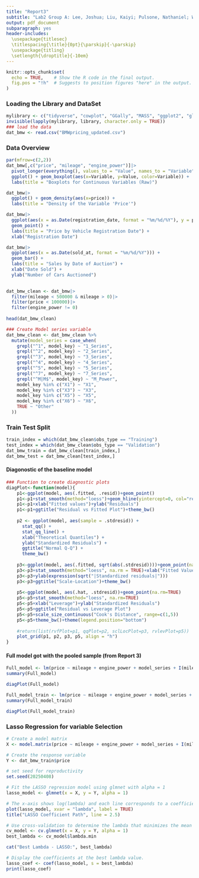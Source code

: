 ```yaml
---
title: "Report3"
subtitle: "Lab2 Group A: Lee, Joshua; Liu, Kaiyi; Pulsone, Nathaniel; Wang, Mengyao; Xu, Zexian; Yang, Xiaojing"
output: pdf_document
subparagraph: yes
header-includes:
  \usepackage{titlesec}
  \titlespacing{\title}{0pt}{\parskip}{-\parskip}
  \usepackage{titling}
  \setlength{\droptitle}{-10em}
---
```


\vspace{-10truemm}

```r
knitr::opts_chunk$set(
  echo = TRUE,    # Show the R code in the final output.
  fig.pos = "!h"  # Suggests to position figures "here" in the output.
)
```

### Loading the Library and DataSet

```r
mylibrary <- c("tidyverse", "cowplot", "GGally", "MASS", "ggplot2", "glmnet", "data.table", "car")
invisible(lapply(mylibrary, library, character.only = TRUE))
### load the data
dat_bmw <- read.csv("BMWpricing_updated.csv")
```

### Data Overview
```r
par(mfrow=c(2,2))
dat_bmw[,c("price", "mileage", "engine_power")]|>
  pivot_longer(everything(), values_to = "Value", names_to = "Variable") |>
  ggplot() + geom_boxplot(aes(x=Variable, y=Value, color=Variable)) +
  labs(title = "Boxplots for Continuous Variables (Raw)")

dat_bmw|>
  ggplot() + geom_density(aes(x=price)) +
  labs(title = "Density of the Variable 'Price'")

dat_bmw|>
  ggplot(aes(x = as.Date(registration_date, format = "%m/%d/%Y"), y = price)) +
  geom_point() + 
  labs(title = "Price by Vehicle Registration Date") +
  xlab("Registration Date")

dat_bmw|>
  ggplot(aes(x = as.Date(sold_at, format = "%m/%d/%Y"))) +
  geom_bar() + 
  labs(title = "Sales by Date of Auction") +
  xlab("Date Sold") +
  ylab("Number of Cars Auctioned")
  
```

```r
dat_bmw_clean <- dat_bmw|>
  filter(mileage < 500000 & mileage > 0)|>
  filter(price < 100000)|>
  filter(engine_power != 0)
  
head(dat_bmw_clean)
```

```R
### Create Model series variable
dat_bmw_clean <- dat_bmw_clean %>%
  mutate(model_series = case_when(
    grepl("^1", model_key) ~ "1_Series",
    grepl("^2", model_key) ~ "2_Series",
    grepl("^3", model_key) ~ "3_Series",
    grepl("^4", model_key) ~ "4_Series",
    grepl("^5", model_key) ~ "5_Series",
    grepl("^7", model_key) ~ "7_Series",
    grepl("^M|M$", model_key) ~ "M_Power",
    model_key %in% c("X1") ~ "X1",
    model_key %in% c("X3") ~ "X3",
    model_key %in% c("X5") ~ "X5",
    model_key %in% c("X6") ~ "X6",
    TRUE ~ "Other"
  ))
```

### Train Test Split
```R
train_index = which(dat_bmw_clean$obs_type == "Training")
test_index = which(dat_bmw_clean$obs_type == "Validation")
dat_bmw_train = dat_bmw_clean[train_index,]
dat_bmw_test = dat_bmw_clean[test_index,]
```

#### Diagonostic of the baseline model

```r
### Function to create diagnostic plots
diagPlot<-function(model){
    p1<-ggplot(model, aes(.fitted, .resid))+geom_point()
    p1<-p1+stat_smooth(method="loess")+geom_hline(yintercept=0, col="red", linetype="dashed")
    p1<-p1+xlab("Fitted values")+ylab("Residuals")
    p1<-p1+ggtitle("Residual vs Fitted Plot")+theme_bw()
    
    p2 <- ggplot(model, aes(sample = .stdresid)) +
      stat_qq() +
      stat_qq_line() +
      xlab("Theoretical Quantiles") +
      ylab("Standardized Residuals") +
      ggtitle("Normal Q-Q") +
      theme_bw()
    
    p3<-ggplot(model, aes(.fitted, sqrt(abs(.stdresid))))+geom_point(na.rm=TRUE)
    p3<-p3+stat_smooth(method="loess", na.rm = TRUE)+xlab("Fitted Value")
    p3<-p3+ylab(expression(sqrt("|Standardized residuals|")))
    p3<-p3+ggtitle("Scale-Location")+theme_bw()
    
    p5<-ggplot(model, aes(.hat, .stdresid))+geom_point(na.rm=TRUE)
    p5<-p5+stat_smooth(method="loess", na.rm=TRUE)
    p5<-p5+xlab("Leverage")+ylab("Standardized Residuals")
    p5<-p5+ggtitle("Residual vs Leverage Plot")
    p5<-p5+scale_size_continuous("Cook's Distance", range=c(1,5))
    p5<-p5+theme_bw()+theme(legend.position="bottom")
    
    #return(list(rvfPlot=p1, qqPlot=p2, sclLocPlot=p3, rvlevPlot=p5))
    plot_grid(p1, p2, p3, p5, align = "h")
}
```


#### Full model got with the pooled sample (from Report 3)
```r
Full_model <- lm(price ~ mileage + engine_power + model_series + I(mileage^(1/2)) + mileage:engine_power, data = dat_bmw_clean)
summary(Full_model)

diagPlot(Full_model)
```

```r
Full_model_train <- lm(price ~ mileage + engine_power + model_series + I(mileage^(1/2)) + mileage:engine_power, data = dat_bmw_train)
summary(Full_model_train)

diagPlot(Full_model_train)
```

### Lasso Regression for variable Selection
```r
# Create a model matrix
X <- model.matrix(price ~ mileage + engine_power + model_series + I(mileage^(1/2)) + mileage:engine_power, data = dat_bmw_train)[, -1]

# Create the response variable
Y <- dat_bmw_train$price

# set seed for reproductivity
set.seed(20250408)

# Fit the LASSO regression model using glmnet with alpha = 1
lasso_model <- glmnet(x = X, y = Y, alpha = 1)

# The x-axis shows log(lambda) and each line corresponds to a coefficient.
plot(lasso_model, xvar = "lambda", label = TRUE)
title("LASSO Coefficient Path", line = 2.5)

```
```r
# Use cross-validation to determine the lambda that minimizes the mean squared error
cv_model <- cv.glmnet(x = X, y = Y, alpha = 1)
best_lambda <- cv_model$lambda.min

cat("Best Lambda - LASSO:", best_lambda)
```

```r
# Display the coefficients at the best lambda value.
lasso_coef <- coef(lasso_model, s = best_lambda)
print(lasso_coef)
```



